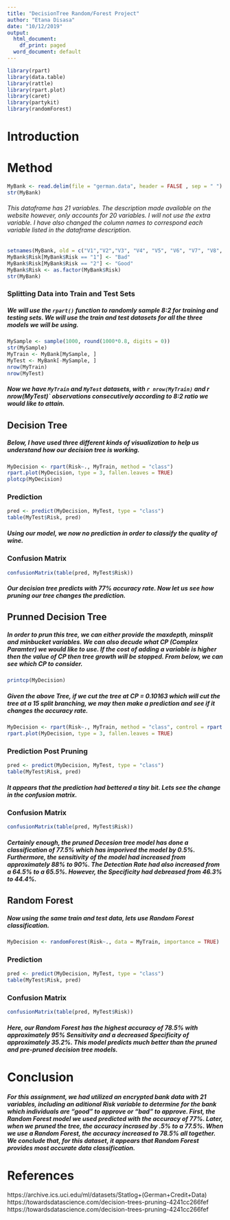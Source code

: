 ```yaml
---
title: "DecisionTree Random/Forest Project"
author: "Etana Disasa"
date: "10/12/2019"
output:
  html_document:
    df_print: paged
  word_document: default
---
```


```r
library(rpart)
library(data.table)
library(rattle)
library(rpart.plot)
library(caret)
library(partykit)
library(randomForest)
```
# Introduction

# Method
```r
MyBank <- read.delim(file = "german.data", header = FALSE , sep = " ")
str(MyBank)
```

###### This dataframe has 21 variables. The description made available on the website however, only accounts for 20 variables. I will not use the extra variable. I have also changed the column names to correspond each variable listed in the dataframe description. 

```r
setnames(MyBank, old = c("V1","V2","V3", "V4", "V5", "V6", "V7", "V8", "V9", "V10", "V11", "V12", "V13", "V14", "V15", "V16", "V17", "V18", "V19", "V20", "V21"), new = c("CheckingAccount","Duration", "CreditHistory", "Purpose", "CreditAmount", "AccountBonds", "Employment", "InstallmentRate", "StatusSex", "Guarantors", "ResidenceSince", "PropertyType", "Age", "InstallmentPlans", "HousingType", "ExistingCredits", "JobType", "NoOfPeopleLiable","Telephone", "ForeignWorker", "Risk"))
MyBank$Risk[MyBank$Risk == "1"] <- "Bad"
MyBank$Risk[MyBank$Risk == "2"] <- "Good"
MyBank$Risk <- as.factor(MyBank$Risk)
str(MyBank)
```

### Splitting Data into Train and Test Sets
##### We will use the `rpart()` function to randomly sample 8:2 for training and testing sets. We will use the train and test datasets for all the three models we will be using. 
```r
MySample <- sample(1000, round(1000*0.8, digits = 0))
str(MySample)
MyTrain <- MyBank[MySample, ]
MyTest <- MyBank[-MySample, ]
nrow(MyTrain)
nrow(MyTest)
```

##### Now we have `MyTrain` and `MyTest` datasets, with `r nrow(MyTrain)` and r nrow(MyTest)` observations consecutively according to 8:2 ratio we would like to attain. 

## Decision Tree
##### Below, I have used three different kinds of visualization to help us understand how our decision tree is working. 

```r
MyDecision <- rpart(Risk~., MyTrain, method = "class")
rpart.plot(MyDecision, type = 3, fallen.leaves = TRUE)
plotcp(MyDecision)
```

### Prediction
```r
pred <- predict(MyDecision, MyTest, type = "class")
table(MyTest$Risk, pred)
```

##### Using our model, we now no prediction in order to classify the quality of wine. 
### Confusion Matrix
```r
confusionMatrix(table(pred, MyTest$Risk))
```

##### Our decision tree predicts with 77% accuracy rate. Now let us see how pruning our tree changes the prediction.

## Prunned Decision Tree
##### In order to prun this tree, we can either provide the maxdepth, minsplit and minbucket variables. We can also decude what CP (Complex Paramter) we would like to use. If the cost of adding a variable is higher then the value of CP then tree growth will be stopped. From below, we can see which CP to consider. 
```r
printcp(MyDecision)
```

##### Given the above Tree, if we cut the tree at CP = 0.10163 which will cut the tree at a 15 split branching, we may then make a prediction and see if it changes the accuracy rate. 
```r
MyDecision <- rpart(Risk~., MyTrain, method = "class", control = rpart.control(cp = 0.010163))
rpart.plot(MyDecision, type = 3, fallen.leaves = TRUE)
```

### Prediction Post Pruning
```r
pred <- predict(MyDecision, MyTest, type = "class")
table(MyTest$Risk, pred)
```

##### It appears that the prediction had bettered a tiny bit. Lets see the change in the confusion matrix. 
### Confusion Matrix
```r
confusionMatrix(table(pred, MyTest$Risk))
```

##### Certainly enough, the pruned Decesion tree model has done a classification of 77.5% which has imporived the model by 0.5%. Furthermore, the sensitivity of the model had increased from approximately 88% to 90%. The Detection Rate had also increased from a 64.5% to a 65.5%. However, the Specificity had debreased from 46.3% to 44.4%. 

## Random Forest

##### Now using the same train and test data, lets use Random Forest classification. 
```r
MyDecision <- randomForest(Risk~., data = MyTrain, importance = TRUE)
```

### Prediction

```r
pred <- predict(MyDecision, MyTest, type = "class")
table(MyTest$Risk, pred)
```

### Confusion Matrix
```r
confusionMatrix(table(pred, MyTest$Risk))
```

##### Here, our Random Forest has the highest accuracy of 78.5% with approximately 95% Sensitivity and a decreased Specificity of approximately 35.2%. This model predicts much better than the pruned and pre-pruned decision tree models. 


# Conclusion
##### For this assignment, we had utilized an encrypted bank data with 21 variables, including an aditional Risk variable to determine for the bank which individuals are "good" to approve or "bad" to approve. First, the Random Forest model we used predicted with the accuracy of 77%. Later, when we pruned the tree, the accuracy incrased by .5% to a 77.5%. When we use a Random Forest, the accuracy increased to 78.5% all together. We conclude that, for this dataset, it appears that Random Forest provides most accurate data classification. 


# References
https://archive.ics.uci.edu/ml/datasets/Statlog+(German+Credit+Data)<br>
https://towardsdatascience.com/decision-trees-pruning-4241cc266fef<br>
https://towardsdatascience.com/decision-trees-pruning-4241cc266fef<br>
